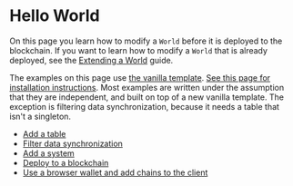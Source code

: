 # Hello World

On this page you learn how to modify a `World` before it is deployed to the blockchain.
If you want to learn how to modify a `World` that is already deployed, see the [Extending a World](./extending-a-world) guide.

The examples on this page use [the vanilla template](../templates/typescript/vanilla).
[See this page for installation instructions](../templates/typescript/getting-started).
Most examples are written under the assumption that they are independent, and built on top of a new vanilla template.
The exception is filtering data synchronization, because it needs a table that isn't a singleton.

- [Add a table](hello-world/add-table)
- [Filter data synchronization](hello-world/filter-sync)
- [Add a system](hello-world/add-system)
- [Deploy to a blockchain](../cli/deploy)
- [Use a browser wallet and add chains to the client](hello-world/browser-wallet)
